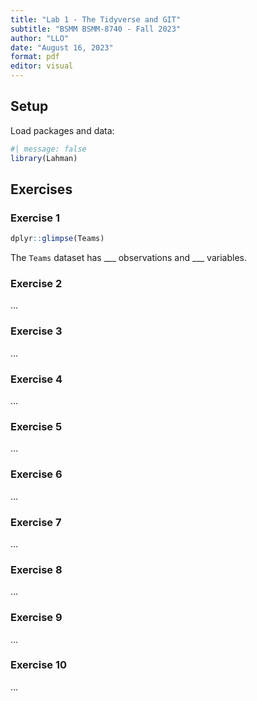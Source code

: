 ```yaml
---
title: "Lab 1 - The Tidyverse and GIT"
subtitle: "BSMM BSMM-8740 - Fall 2023"
author: "LLO"
date: "August 16, 2023"
format: pdf
editor: visual
---
```


## Setup

Load packages and data:

```r
#| message: false
library(Lahman)
```

## Exercises

### Exercise 1

```r
dplyr::glimpse(Teams)
```

The `Teams` dataset has \_\_\_ observations and \_\_\_ variables.

### Exercise 2

...

### Exercise 3

...

### Exercise 4

...

### Exercise 5

...

### Exercise 6

...

### Exercise 7

...

### Exercise 8

...

### Exercise 9

...

### Exercise 10

...
